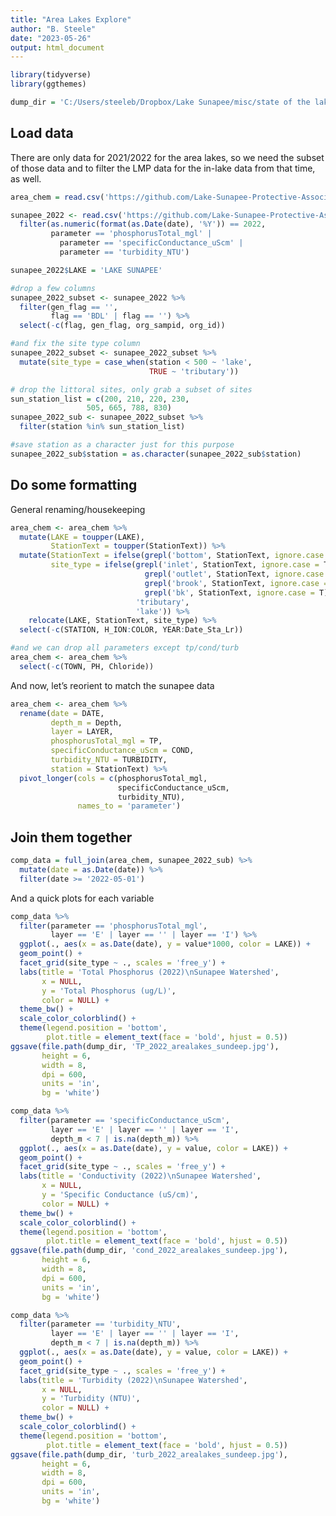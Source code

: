 ```yaml
---
title: "Area Lakes Explore"
author: "B. Steele"
date: "2023-05-26"
output: html_document
---
```


```r
library(tidyverse)
library(ggthemes)

dump_dir = 'C:/Users/steeleb/Dropbox/Lake Sunapee/misc/state of the lake/figs/area_lakes/'
```

## Load data

There are only data for 2021/2022 for the area lakes, so we need the subset of those data and to filter the LMP data for the in-lake data from that time, as well.

```r
area_chem = read.csv('https://github.com/Lake-Sunapee-Protective-Association/LMP/raw/main/raw%20data%20files/area%20lakes%20subset/area_chem_subset.csv')

sunapee_2022 <- read.csv('https://github.com/Lake-Sunapee-Protective-Association/LMP/raw/main/primary%20files/LSPALMP_1986-2022_v2023-01-22.csv') %>% 
  filter(as.numeric(format(as.Date(date), '%Y')) == 2022, 
         parameter == 'phosphorusTotal_mgl' |
           parameter == 'specificConductance_uScm' |
           parameter == 'turbidity_NTU')

sunapee_2022$LAKE = 'LAKE SUNAPEE'

#drop a few columns
sunapee_2022_subset <- sunapee_2022 %>% 
  filter(gen_flag == '', 
         flag == 'BDL' | flag == '') %>% 
  select(-c(flag, gen_flag, org_sampid, org_id))

#and fix the site type column
sunapee_2022_subset <- sunapee_2022_subset %>% 
  mutate(site_type = case_when(station < 500 ~ 'lake',
                               TRUE ~ 'tributary'))

# drop the littoral sites, only grab a subset of sites
sun_station_list = c(200, 210, 220, 230, 
                 505, 665, 788, 830)
sunapee_2022_sub <- sunapee_2022_subset %>%
  filter(station %in% sun_station_list)

#save station as a character just for this purpose
sunapee_2022_sub$station = as.character(sunapee_2022_sub$station)
```

## Do some formatting

General renaming/housekeeping

```r
area_chem <- area_chem %>% 
  mutate(LAKE = toupper(LAKE),
         StationText = toupper(StationText)) %>% 
  mutate(StationText = ifelse(grepl('bottom', StationText, ignore.case = T), 'HYPOLIMNION', StationText),
         site_type = ifelse(grepl('inlet', StationText, ignore.case = T) |
                              grepl('outlet', StationText, ignore.case = T) |
                              grepl('brook', StationText, ignore.case = T) |
                              grepl('bk', StationText, ignore.case = T), 
                            'tributary', 
                            'lake')) %>% 
    relocate(LAKE, StationText, site_type) %>% 
  select(-c(STATION, H_ION:COLOR, YEAR:Date_Sta_Lr))

#and we can drop all parameters except tp/cond/turb
area_chem <- area_chem %>% 
  select(-c(TOWN, PH, Chloride))
```

And now, let's reorient to match the sunapee data

```r
area_chem <- area_chem %>% 
  rename(date = DATE,
         depth_m = Depth,
         layer = LAYER,
         phosphorusTotal_mgl = TP, 
         specificConductance_uScm = COND,
         turbidity_NTU = TURBIDITY,
         station = StationText) %>% 
  pivot_longer(cols = c(phosphorusTotal_mgl,
                        specificConductance_uScm,
                        turbidity_NTU), 
               names_to = 'parameter')
```

## Join them together

```r
comp_data = full_join(area_chem, sunapee_2022_sub) %>% 
  mutate(date = as.Date(date)) %>% 
  filter(date >= '2022-05-01')
```

And a quick plots for each variable

```r
comp_data %>% 
  filter(parameter == 'phosphorusTotal_mgl', 
         layer == 'E' | layer == '' | layer == 'I') %>% 
  ggplot(., aes(x = as.Date(date), y = value*1000, color = LAKE)) +
  geom_point() +
  facet_grid(site_type ~ ., scales = 'free_y') +
  labs(title = 'Total Phosphorus (2022)\nSunapee Watershed',
       x = NULL, 
       y = 'Total Phosphorus (ug/L)',
       color = NULL) +
  theme_bw() +
  scale_color_colorblind() +
  theme(legend.position = 'bottom',
        plot.title = element_text(face = 'bold', hjust = 0.5))
ggsave(file.path(dump_dir, 'TP_2022_arealakes_sundeep.jpg'),
       height = 6,
       width = 8,
       dpi = 600,
       units = 'in',
       bg = 'white')
```

```r
comp_data %>% 
  filter(parameter == 'specificConductance_uScm', 
         layer == 'E' | layer == '' | layer == 'I',
         depth_m < 7 | is.na(depth_m)) %>% 
  ggplot(., aes(x = as.Date(date), y = value, color = LAKE)) +
  geom_point() +
  facet_grid(site_type ~ ., scales = 'free_y') +
  labs(title = 'Conductivity (2022)\nSunapee Watershed',
       x = NULL, 
       y = 'Specific Conductance (uS/cm)',
       color = NULL) +
  theme_bw() +
  scale_color_colorblind() +
  theme(legend.position = 'bottom',
        plot.title = element_text(face = 'bold', hjust = 0.5))
ggsave(file.path(dump_dir, 'cond_2022_arealakes_sundeep.jpg'),
       height = 6,
       width = 8,
       dpi = 600,
       units = 'in',
       bg = 'white')
```

```r
comp_data %>% 
  filter(parameter == 'turbidity_NTU', 
         layer == 'E' | layer == '' | layer == 'I',
         depth_m < 7 | is.na(depth_m)) %>% 
  ggplot(., aes(x = as.Date(date), y = value, color = LAKE)) +
  geom_point() +
  facet_grid(site_type ~ ., scales = 'free_y') +
  labs(title = 'Turbidity (2022)\nSunapee Watershed',
       x = NULL, 
       y = 'Turbidity (NTU)',
       color = NULL) +
  theme_bw() +
  scale_color_colorblind() +
  theme(legend.position = 'bottom',
        plot.title = element_text(face = 'bold', hjust = 0.5))
ggsave(file.path(dump_dir, 'turb_2022_arealakes_sundeep.jpg'),
       height = 6,
       width = 8,
       dpi = 600,
       units = 'in',
       bg = 'white')
```
